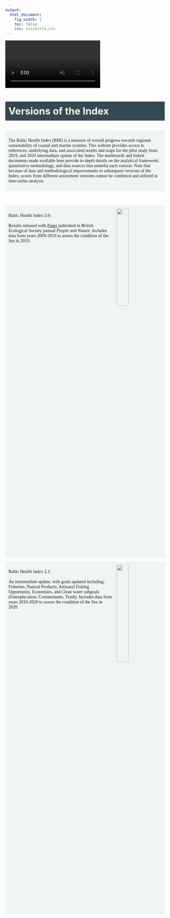 ```yaml
---
output:
  html_document:
    fig_width: 1
    toc: false
    css: css/extra.css
---
```


<video autoplay muted loop id="myVideo">
<source src="images/waves-ruvim-miksanskiy-pexels.mp4" type="video/mp4">
</video>

<!-- <video autoplay muted loop id="myVideo"> -->
<!-- <source src="images/cliffs-rodnae-pexels.mp4" type="video/mp4"> -->
<!-- </video> -->

<!-- <video autoplay muted loop id="myVideo"> -->
<!-- <source src="images/sea-ad-urpina-pexels.mp4" type="video/mp4"> -->
<!-- </video> -->


<h3 style="background-color:#09232fd1;color:#f3ffe1;line-height:60px;font-size:220%;padding-left:10px;">
Versions of the Index
</h3>

<div class="wrap page-lead-content" style="background-color:#edf3f5d1;padding:10px;font-family:PT Sans;margin-bottom:12px;">
<p>
The Baltic Health Index (BHI) is a measure of overall progress towards regional sustainability of coastal and marine systems. This website provides access to references, underlying data, and associated results and maps for the pilot study from 2019, and 2020 intermediate update of the Index. The dashboards and linked documents made available here provide in-depth details on the analytical framework, quantitative methodology, and data sources that underlie each version. Note that because of data and methodological improvements to subsequent versions of the Index, scores from different assessment versions cannot be combined and utilized in time-series analysis.
</p>
</div>

<br>

<div class="wrap page-lead-content" style="background-color:#edf3f5d1;padding:10px;font-family:PT Sans;margin-bottom:12px;">
<a href="https://baltic-ohi.shinyapps.io/dashboard/">
<img src="images/shiny-original.png" style="float:right;width:28%;margin:0px 6px;">
</a>
<div style="width: 68%;">
<p>
<h4 style="font-weight: 500; display: inline;"> Baltic Health Index 2.0: </h4> 
<br>
<br>
Results released with [Paper](https://doi.org/10.1002/pan3.10178) published in British Ecological Society journal _People and Nature_. Includes data from years 2009-2019 to assess the condition of the Sea in 2019.
</p>
</div>
<div style="clear:both;"></div>
</div>


<div class="wrap page-lead-content" style="background-color:#edf3f5d1;padding:10px;font-family:PT Sans;margin-bottom:12px;">
<img src="images/shiny-beta.png" style="float:right;width:28%;margin:0px 6px;">
<div style="width: 68%;">
<p>
<h4 style="font-weight: 500; display: inline;"> Baltic Health Index 2.1: </h4> 
<br>
<br>
An intermediate update, with goals updated including: Fisheries, Natural Products, Artisanal Fishing Opportunity, Economies, and Clean water subgoals (Eutrophication, Contaminants, Trash). Includes data from years 2010-2020 to assess the condition of the Sea in 2020.
</p>
</div>
<div style="clear:both;"></div>
</div>

